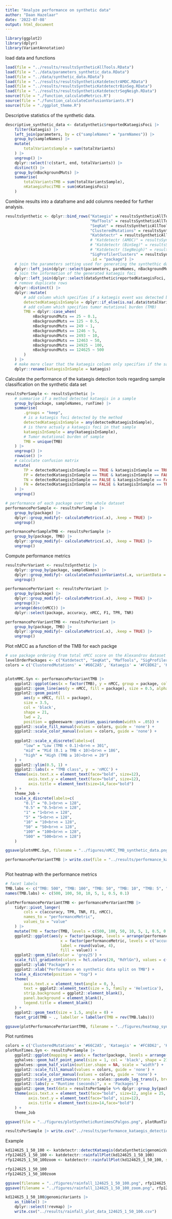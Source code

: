 ```yaml
---
title: "Analyze performance on synthetic data"
author: "Daan Hazelaar"
date: '2022-07-08'
output: html_document
---
```


```r
library(ggplot2)
library(dplyr)
library(VariantAnnotation)
```

load data and functions
```r
load(file = "../results/resultsSyntheticAllTools.RData")
load(file = "../data/parameters_synthetic_data.RData")
load(file = "../data/synthetic_data.RData")
load(file = "../results/resultsSyntheticKatdetectrAMOC.RData")
load(file = "../results/resultsSyntheticKatdetectrBinSeg.RData")
load(file = "../results/resultsSyntheticKatdetectrSegNeigh.RData")
source(file = "./function_calculateMetrics.R")
source(file = "./function_calculateConfusionVariants.R")
source(file = "./ggplot_theme.R")
```


Descriptive statistics of the synthetic data.
```r
descriptive_synthetic_data <- dataSynthetic$reportedKataegisFoci |> 
    filter(kataegis) |> 
    left_join(parameters, by = c("sampleNames" = "parmNames")) |> 
    group_by(sampleNames) |> 
    mutate(
        totalVariantsSample = sum(totalVariants)
    ) |> 
    ungroup() |> 
    dplyr::select(!c(start, end, totalVariants)) |> 
    distinct() |> 
    group_by(nBackgroundMuts) |> 
    summarise(
        totalVariantsTMB = sum(totalVariantsSample),
        nKataegisFociTMB = sum(nKataegisFoci)
    )
```



Combine results into a dataframe and add columns needed for further analysis.
```r
resultsSynthetic <- dplyr::bind_rows("Kataegis" = resultsSyntheticAllTools$kataegis, 
                                     "MafTools" = resultsSyntheticAllTools$maftools, 
                                     "SeqKat" = resultsSyntheticAllTools$seqkat,
                                     "ClusteredMutations" = resultsSyntheticAllTools$clusteredMutations,
                                     "Katdetectr" = resultsSyntheticAllTools$katdetectr,
                                     # "Katdetectr (AMOC)" = resultsSyntheticKatdetectrAMOC,
                                     # "Katdetectr (BinSeg)" = resultsSyntheticKatdetectrBinSeg,
                                     # "Katdetectr (SegNeigh)" = resultsSyntheticKatdetectrSegNeigh,
                                     "SigProfilerClusters" = resultsSyntheticAllTools$sigProfilerClusters,
                                     .id = "package") |> 
    # join the parameters setting used for generating the synthethic data
    dplyr::left_join(dplyr::select(parameters, parmNames, nBackgroundMuts), by = c("sampleNames" = "parmNames")) |> 
    # join the information of the generated kataegis foci
    dplyr::left_join(dplyr::select(dataSynthetic$reportedKataegisFoci, sampleNames, kataegis), by = "sampleNames") |> 
    # remove duplicate rows
    dplyr::distinct() |> 
    dplyr::mutate(
        # add column which specifies if a kataegis event was detected by the method
        detectedKataegisInSample = dplyr::if_else(is.na(.data$totalVariants), FALSE, TRUE),
        # add column which specifies tumor mutational burden (TMB)
        TMB = dplyr::case_when(
            nBackgroundMuts == 25 ~ 0.1,
            nBackgroundMuts == 125 ~ 0.5,
            nBackgroundMuts == 249 ~ 1,
            nBackgroundMuts == 1246 ~ 5,
            nBackgroundMuts == 2493 ~ 10,
            nBackgroundMuts == 12463 ~ 50,
            nBackgroundMuts == 24925 ~ 100,
            nBackgroundMuts == 124625 ~ 500
        )
    ) |> 
    # make more clear that the kataegis column only specifies if the sample contains a kataegis event
    dplyr::rename(kataegisInSample = kataegis)
```

Calculate the performance of the kataegis detection tools regarding sample classification on the synthetic data set
```r
resultsPerSample <- resultsSynthetic |> 
    # summarise if a method detected kataegis in a sample
    group_by(package, sampleNames, runTime) |> 
    summarise(
        .groups = "keep",
        # is a kataegis foci detected by the method
        detectedKataegisInSample = any(detectedKataegisInSample),
        # is there actualy a kataegis foci in that sample
        kataegisInSample = any(kataegisInSample),
        # Tumor mutational burden of sample
        TMB = unique(TMB)
    ) |> 
    ungroup() |> 
    rowwise() |> 
    # calculate confusion matrix
    mutate(
        TP = detectedKataegisInSample == TRUE & kataegisInSample == TRUE,
        FP = detectedKataegisInSample == TRUE & kataegisInSample == FALSE,
        TN = detectedKataegisInSample == FALSE & kataegisInSample == FALSE,
        FN = detectedKataegisInSample == FALSE & kataegisInSample == TRUE
    ) |> 
    ungroup()

# performance of each package over the whole dataset
performancePerSample <- resultsPerSample |> 
    group_by(package) |> 
    dplyr::group_modify(~ calculateMetrics(.x), .keep = TRUE) |> 
    ungroup()

performancePerSampleTMB <- resultsPerSample |> 
    group_by(package, TMB) |> 
    dplyr::group_modify(~ calculateMetrics(.x), .keep = TRUE) |> 
    ungroup()
```

Compute performance metrics
```r
resultsPerVariant <- resultsSynthetic |>
    dplyr::group_by(package, sampleNames) |>
    dplyr::group_modify(~ calculateConfusionVariants(.x, variantData = dataSynthetic), .keep = TRUE) |>
    ungroup()

performancePerVariant <- resultsPerVariant |> 
    group_by(package) |> 
    dplyr::group_modify(~ calculateMetrics(.x), .keep = TRUE) |> 
    ungroup()|>  
    arrange(desc(nMCC)) |> 
    dplyr::select(package, accuracy, nMCC, F1, TPR, TNR)

performancePerVariantTMB <- resultsPerVariant |> 
    group_by(package, TMB) |> 
    dplyr::group_modify(~ calculateMetrics(.x), .keep = TRUE) |> 
    ungroup()
```


Plot nMCC as a function of the TMB for each packge
```r
# use package ordering from total nMCC score on the Alexandrov dataset
levelOrderPackages <- c("Katdetect", "SeqKat", "MafTools", "SigProfilerClusters", "ClusteredMutations", "kataegis")
colors = c('ClusteredMutations' = '#66C2A5', 'Kataegis' = '#FC8D62', 'Katdetectr' = '#296d98', 'MafTools' = '#E78AC3', 'SeqKat' = '#A6D854', 'SigProfilerClusters' = '#FFD92F')


plotnMMC.Syn <- performancePerVariantTMB |> 
    ggplot2::ggplot(aes(x = factor(TMB), y = nMCC, group = package, color = package)) +
    ggplot2::geom_line(aes(y = nMCC, fill = package), size = 0.5, alpha = 0.4, lty = 11) +
    ggplot2::geom_point(
        aes(y = nMCC, fill = package),
        size = 3.5,
        col = 'black',
        shape = 21,
        lwd = 2,
        position = ggbeeswarm::position_quasirandom(width = .05)) +
    ggplot2::scale_fill_manual(values = colors, guide = 'none') +
    ggplot2::scale_color_manual(values = colors, guide = 'none') +
    
    ggplot2::scale_x_discrete(labels=c(
        "low" = "Low (TMB < 0.1)<br>n = 301", 
        "mid" = "Mid (0.1 ≥ TMB < 10)<br>n = 186",
        "high" = "High (TMB ≥ 10)<br>n = 20")
    ) +
    ggplot2::ylim(0.5, 1) +
    ggplot2::labs(x = "TMB class", y  = 'nMCC') +
    theme(axis.text.x = element_text(face="bold", size=12),
          axis.text.y = element_text(face="bold", size=12),
          axis.title = element_text(size=14,face="bold")
    ) +
    theme_Job +
    scale_x_discrete(labels=c(
        "0.1" = "0.1<br>n = 128",
        "0.5" = "0.5<br>n = 128", 
        "1" = "1<br>n = 128",
        "5" = "5<br>n = 128",
        "10" = "10<br>n = 128",
        "50" = "50<br>n = 128",
        "100" = "100<br>n = 128",
        "500" = "500<br>n = 128")
    )

ggsave(plotnMMC.Syn, filename = "../figures/nMCC_TMB_synthetic_data.png", width = 7, height = 4)

performancePerVariantTMB |> write.csv(file = "../results/performance_kataegis_detection_tools_per_TMB_synthetic_data.csv")
    
```




Plot heatmap with the performance metrics
```r
# facet labels
TMB.labs <- c("TMB: 500", "TMB: 100", "TMB: 50", "TMB: 10", "TMB: 5", "TMB: 1", "TMB: 0.5", "TMB: 0.1")
names(TMB.labs) <- c(500, 100, 50, 10, 5, 1, 0.5, 0.1)

plotPerformancePerVariantTMB <- performancePerVariantTMB |> 
    tidyr::pivot_longer(
        cols = c(accuracy, TPR, TNR, F1, nMCC),
        names_to = "performanceMetric",
        values_to = "value"
    ) |> 
    mutate(TMB = factor(TMB, levels = c(500, 100, 50, 10, 5, 1, 0.5, 0.1))) |> 
    ggplot2::ggplot(aes(y = factor(package, levels = arrange(performancePerVariant, nMCC)$package), 
                        x = factor(performanceMetric, levels = c("accuracy", "nMCC", "F1", "TPR", "TNR")), 
                        label = round(value, 4), 
                        fill = value)) +
    ggplot2::geom_tile(color = 'grey25') +
    scale_fill_gradientn(colors = hcl.colors(20, "RdYlGn"), values = c(0,0.5,1)) +
    ggplot2::ylab("Package") +
    ggplot2::xlab("Performance on synthetic data split on TMB") +
    scale_x_discrete(position = "top") +
    theme(
        axis.text.x = element_text(angle = 0, ),
        text = ggplot2::element_text(size = 5, family = 'Helvetica'),
        strip.background = ggplot2::element_blank(),
        panel.background = element_blank(),
        legend.title = element_blank()
    ) +
    ggplot2::geom_text(size = 1.5, angle = 0) +
    facet_grid(TMB ~ ., labeller = labeller(TMB = rev(TMB.labs)))

ggsave(plotPerformancePerVariantTMB, filename = "../figures/heatmap_synthetic.png", width = 5)
```

Plot runtimes
```r
colors = c('ClusteredMutations' = '#66C2A5', 'Kataegis' = '#FC8D62', 'Katdetectr' = '#8DA0CB', 'MafTools' = '#E78AC3', 'SeqKat' = '#A6D854', 'SigProfilerClusters' = '#FFD92F')
plotRunTimes.Syn <- resultsPerSample |> 
    ggplot2::ggplot(mapping = aes(x = factor(package, levels = arrange(performancePerSample, meanRuntime)$package), y = runTime, fill = package)) + 
    gghalves::geom_half_point_panel(size = 1, col = 'black', shape = 21) +
    gghalves::geom_half_violin(outlier.shape = NA, scale = "width") +
    ggplot2::scale_fill_manual(values = colors, guide = 'none') +
    ggplot2::scale_color_manual(values = colors, guide = 'none') +
    ggplot2::scale_y_continuous(trans = scales::pseudo_log_trans(), breaks = c(0, 1, 2, 5, 10, 25, 50, 100, 250, 500, 1000))  +
    ggplot2::labs(y = "Runtime (seconds)", x = 'Packages') +
    ggplot2::geom_text(data = resultsPerSample %>% dplyr::group_by(package) %>% dplyr::summarise(mean = mean(runTime, na.rm = T)), aes(x = package, y = -.5, label = round(mean, 1)), size = 3, fontface='bold') +
    theme(axis.text.x = element_text(face="bold", size=12, angle = 25, hjust = 1),
          axis.text.y = element_text(face="bold", size=12),
          axis.title = element_text(size=14,face="bold")
    ) +
    theme_Job

ggsave(file = "../figures/plotSyntheticRuntimesCPalgos.png", plotRunTimes.Syn, width = 7, height = 4)

resultsPerSample |> write.csv("../results/performance_kataegis_detection_tools_per_sample_synthetic_data.csv")
```


Example
```r
kd124625_1_50_100 <- katdetectr::detectKataegis(dataSynthetic$genomicVariants$`124625_1_50_100`)
rfp124625_1_50_100 <- katdetectr::rainfallPlot(kd124625_1_50_100)
rfp124625_1_50_100zoom <- katdetectr::rainfallPlot(kd124625_1_50_100, showSegmentation = TRUE) + coord_cartesian(xlim = c(107000, 109000))

rfp124625_1_50_100
rfp124625_1_50_100zoom

ggsave(filename = "../figures/rainfall_124625_1_50_100.png", rfp124625_1_50_100, height = 4)
ggsave(filename = "../figures/rainfall_124625_1_50_100_zoom.png", rfp124625_1_50_100zoom, height = 4)

kd124625_1_50_100@genomicVariants |> 
    as_tibble() |> 
    dplyr::select(!revmap) |> 
    write.csv("../results/rainfall_plot_data_124625_1_50_100.csv")
```
